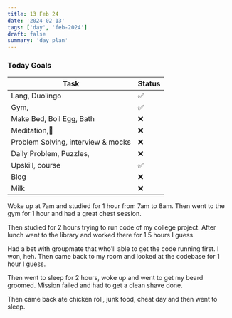```yaml
---
title: 13 Feb 24
date: '2024-02-13'
tags: ['day', 'feb-2024']
draft: false
summary: 'day plan'
---
```


### Today Goals

| Task                               | Status |
| ---------------------------------- | ------ |
| Lang, Duolingo                     | ✅     |
| Gym,                               | ✅     |
| Make Bed, Boil Egg, Bath           | ❌     |
| Meditation,🙏                      | ❌     |
| Problem Solving, interview & mocks | ❌     |
| Daily Problem, Puzzles,            | ❌     |
| Upskill, course                    | ✅     |
| Blog                               | ❌     |
| Milk                               | ❌     |

Woke up at 7am and studied for 1 hour from 7am to 8am.
Then went to the gym for 1 hour and had a great chest session.

Then studied for 2 hours trying to run code of my college project.
After lunch went to the library and worked there for 1.5 hours I guess.

Had a bet with groupmate that who'll able to get the code running first.
I won, heh. Then came back to my room and looked at the codebase for 1 hour I guess.

Then went to sleep for 2 hours, woke up and went to get my beard groomed.
Mission failed and had to get a clean shave done.

Then came back ate chicken roll, junk food, cheat day and then went to sleep.
